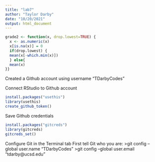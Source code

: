 ```yaml
---
title: "lab7"
author: "Taylor Darby"
date: "10/20/2021"
output: html_document
---
```


```r
grade2 <- function(x, drop.lowest=TRUE) {
  x <- as.numeric(x)
  x[is.na(x)] = 0
  if(drop.lowest) {
  mean(x[-which.min(x)])
  } else{
  mean(x)
}}
```

Created a Github account using username "TDarbyCodes"

Connect RStudio to Github account
```r
install.packages("usethis")
library(usethis)
create_github_token()
```

Save Github credentials
```r
install.packages("gitcreds")
library(gitcreds)
gitcreds_set()
```

Configure Git in the Terminal tab
First tell Git who you are:
>git config --global user.name "TDarbyCodes"
>git config --global user.email "tdarby@ucsd.edu"
